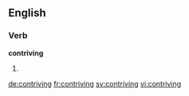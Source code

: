 ==English==

===Verb===
'''contriving'''

# {{present participle of|contrive}}

[[de:contriving]]
[[fr:contriving]]
[[sv:contriving]]
[[vi:contriving]]